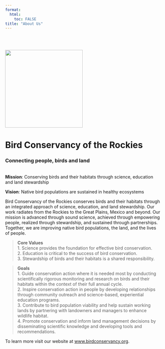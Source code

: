 ```yaml
---
format:
  html:
    toc: FALSE
title: "About Us"
---
```


::: {.column-margin}


<br> 
<br>
  
<img src="BCR-3-teams-logo.png" width="250"/>  

:::

# Bird Conservancy of the Rockies {.unnumbered}

### Connecting people, birds and land {.unnumbered}

<br> **Mission**: Conserving birds and their habitats through science, education and land stewardship

**Vision**: Native bird populations are sustained in healthy ecosystems

Bird Conservancy of the Rockies conserves birds and their habitats through an integrated approach of science, education, and land stewardship. Our work radiates from the Rockies to the Great Plains, Mexico and beyond. Our mission is advanced through sound science, achieved through empowering people, realized through stewardship, and sustained through partnerships. Together, we are improving native bird populations, the land, and the lives of people.

>**Core Values**\
>1. Science provides the foundation for effective bird conservation.\
>2. Education is critical to the success of bird conservation.\
>3. Stewardship of birds and their habitats is a shared responsibility.
  
  
> **Goals**\
>1. Guide conservation action where it is needed most by conducting scientifically rigorous monitoring and research on birds and their habitats within the context of their full annual cycle.\
>2. Inspire conservation action in people by developing relationships through community outreach and science-based, experiential education programs.\
>3. Contribute to bird population viability and help sustain working lands by partnering with landowners and managers to enhance wildlife habitat.\
>4. Promote conservation and inform land management decisions by disseminating scientific knowledge and developing tools and recommendations.  

To learn more visit our website at [www.birdconservancy.org](https://birdconservancy.org).
